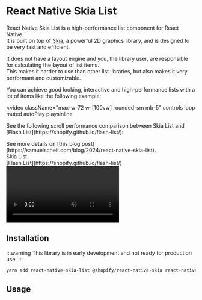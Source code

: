 # React Native Skia List

React Native Skia List is a high-performance list component for React Native. \
It is built on top of [Skia](https://skia.org/), a powerful 2D graphics library, and is designed to be very fast and efficient.

It does not have a layout engine and you, the library user, are responsible for calculating the layout of list items. \
This makes it harder to use than other list libraries, but also makes it very performant and customizable.

You can achieve good looking, interactive and high-performance lists with a lot of items like the following example:

<video
  className="max-w-72 w-[100vw] rounded-sm mb-5"
  controls
  loop
  muted
  autoPlay
  playsinline
>
  <source
    src="https://samuelscheit.github.io/react-native-skia-list/demo.mov"
    type="video/mp4"
  />
</video>

<p className="!mb-1">
  See the following scroll performance comparison between Skia List and [Flash
  List](https://shopify.github.io/flash-list/):
</p>

<div className="text-sm font-bold mb-5">
  See more details on [this blog
  post](https://samuelscheit.com/blog/2024/react-native-skia-list).
</div>

<div className="flex flex-col max-w-[560px]">
  <div className="flex flex-row text-center text-2xl font-bold mb-4">
    <div className="flex-1">Skia List</div>
    <div className="flex-1">
      [Flash List](https://shopify.github.io/flash-list/)
    </div>
  </div>
  <video className="w-full rounded-sm" controls loop muted autoPlay playsinline>
    <source
      src="https://samuelscheit.com/blog/react-native-skia-list/comparison.mp4"
      type="video/mp4"
    />
  </video>
</div>

## Installation

:::warning
This library is in early development and not ready for production use.
:::

```sh
yarn add react-native-skia-list @shopify/react-native-skia react-native-keyboard-controller react-native-reanimated react-native-gesture-handler
```

## Usage

```tsx file=../../example/app/GettingStarted.tsx

```

